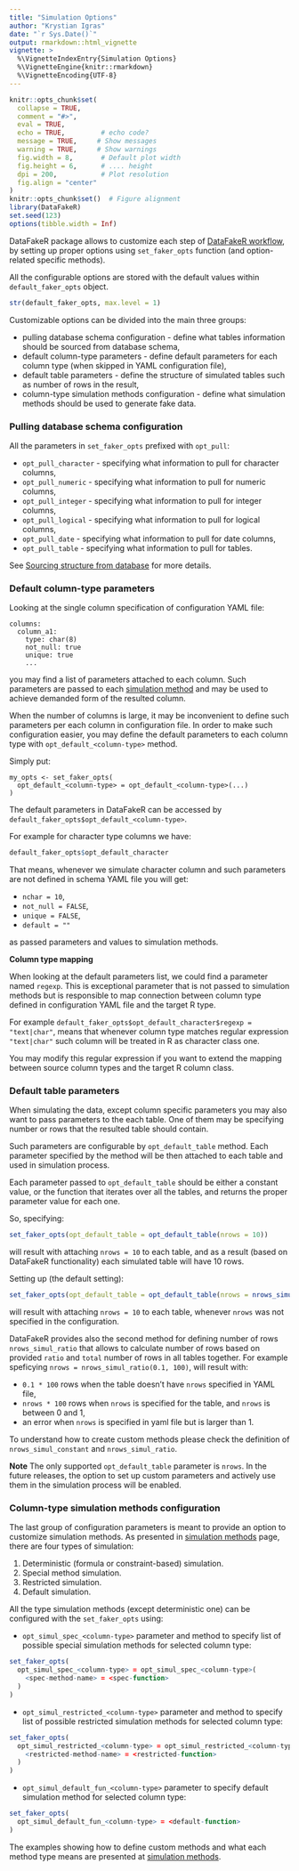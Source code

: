 ```yaml
---
title: "Simulation Options"
author: "Krystian Igras"
date: "`r Sys.Date()`"
output: rmarkdown::html_vignette
vignette: >
  %\VignetteIndexEntry{Simulation Options}
  %\VignetteEngine{knitr::rmarkdown}
  %\VignetteEncoding{UTF-8}
---
```


```r
knitr::opts_chunk$set(
  collapse = TRUE,
  comment = "#>",
  eval = TRUE,        
  echo = TRUE,         # echo code?
  message = TRUE,     # Show messages
  warning = TRUE,     # Show warnings
  fig.width = 8,       # Default plot width
  fig.height = 6,      # .... height
  dpi = 200,           # Plot resolution
  fig.align = "center"
)
knitr::opts_chunk$set()  # Figure alignment   
library(DataFakeR)
set.seed(123)
options(tibble.width = Inf)
```

DataFakeR package allows to customize each step of [DataFakeR workflow](datafaker_workflow.html), 
by setting up proper options using `set_faker_opts` function (and option-related specific methods).

All the configurable options are stored with the default values within `default_faker_opts` object.

```r
str(default_faker_opts, max.level = 1)
```

Customizable options can be divided into the main three groups:

- pulling database schema configuration - define what tables information should be sourced from database schema,
- default column-type parameters - define default parameters for each column type (when skipped in YAML configuration file),
- default table parameters - define the structure of simulated tables such as number of rows in the result,
- column-type simulation methods configuration - define what simulation methods should be used to generate fake data.

### Pulling database schema configuration

All the parameters in `set_faker_opts` prefixed with `opt_pull`:

- `opt_pull_character` - specifying what information to pull for character columns,
- `opt_pull_numeric` - specifying what information to pull for numeric columns,
- `opt_pull_integer` - specifying what information to pull for integer columns,
- `opt_pull_logical` - specifying what information to pull for logical columns,
- `opt_pull_date` - specifying what information to pull for date columns,
- `opt_pull_table` - specifying what information to pull for tables.

See [Sourcing structure from database](structure_from_db.Rmd) for more details.

### Default column-type parameters

Looking at the single column specification of configuration YAML file:

```
columns:
  column_a1:
    type: char(8)
    not_null: true
    unique: true
    ...
```

you may find a list of parameters attached to each column.
Such parameters are passed to each [simulation method](simulation_methods.html) and may be used to achieve demanded form of the resulted column.

When the number of columns is large, it may be inconvenient to define such parameters per each column in configuration file.
In order to make such configuration easier, you may define the default parameters to each column type with `opt_default_<column-type>` method.

Simply put:
```
my_opts <- set_faker_opts(
  opt_default_<column-type> = opt_default_<column-type>(...)
)
```

The default parameters in DataFakeR can be accessed by `default_faker_opts$opt_default_<column-type>`.

For example for character type columns we have:
```r
default_faker_opts$opt_default_character
```

That means, whenever we simulate character column and such parameters are not defined in schema YAML file you will get:

- `nchar = 10`,
- `not_null = FALSE`, 
- `unique = FALSE`, 
- `default = ""`

as passed parameters and values to simulation methods.

**Column type mapping**

When looking at the default parameters list, we could find a parameter named `regexp`.
This is exceptional parameter that is not passed to simulation methods but is responsible to map connection between 
column type defined in configuration YAML file and the target R type.

For example `default_faker_opts$opt_default_character$regexp = "text|char"`, means that whenever column type matches regular expression `"text|char"`
such column will be treated in R as character class one.

You may modify this regular expression if you want to extend the mapping between source column types and the target R column class.

### Default table parameters

When simulating the data, except column specific parameters you may also want to pass parameters to the each table.
One of them may be specifying number or rows that the resulted table should contain.

Such parameters are configurable by `opt_default_table` method.
Each parameter specified by the method will be then attached to each table and used in simulation process.

Each parameter passed to `opt_default_table` should be either a constant value, or the function that iterates over all the tables,
and returns the proper parameter value for each one.

So, specifying:
```r
set_faker_opts(opt_default_table = opt_default_table(nrows = 10))
```

will result with attaching `nrows = 10` to each table, and as a result (based on DataFakeR functionality) each simulated table will have 10 rows.

Setting up (the default setting):
```r
set_faker_opts(opt_default_table = opt_default_table(nrows = nrows_simul_constant(10)))
```

will result with attaching `nrows = 10` to each table, whenever `nrows` was not specified in the configuration.

DataFakeR provides also the second method for defining number of rows `nrows_simul_ratio` that allows to calculate number of rows based on provided `ratio` and `total` number of rows in all tables together.
For example speficying `nrows = nrows_simul_ratio(0.1, 100)`, will result with:

- `0.1 * 100` rows when the table doesn't have `nrows` specified in YAML file,
- `nrows * 100` rows when `nrows` is specified for the table, and `nrows` is between 0 and 1,
- an error when `nrows` is specified in yaml file but is larger than 1.

To understand how to create custom methods please check the definition of `nrows_simul_constant` and `nrows_simul_ratio`.

**Note** The only supported `opt_default_table` parameter is `nrows`. In the future releases, the option to set up custom parameters and actively use them in the simulation process will be enabled.

### Column-type simulation methods configuration

The last group of configuration parameters is meant to provide an option to customize simulation methods.
As presented in [simulation methods](simulation_methods.html) page, there are four types of simulation:

1. Deterministic (formula or constraint-based) simulation.
2. Special method simulation.
3. Restricted simulation.
4. Default simulation.

All the type simulation methods (except deterministic one) can be configured with the `set_faker_opts` using:

- `opt_simul_spec_<column-type>` parameter and method to specify list of possible special simulation methods for selected column type:
```r
set_faker_opts(
  opt_simul_spec_<column-type> = opt_simul_spec_<column-type>(
    <spec-method-name> = <spec-function>
  )
)
```

- `opt_simul_restricted_<column-type>` parameter and method to specify list of possible restricted simulation methods for selected column type:
```r
set_faker_opts(
  opt_simul_restricted_<column-type> = opt_simul_restricted_<column-type>(
    <restricted-method-name> = <restricted-function>
  )
)
```

- `opt_simul_default_fun_<column-type>` parameter to specify default simulation method for selected column type:
```r
set_faker_opts(
  opt_simul_default_fun_<column-type> = <default-function>
)
```

The examples showing how to define custom methods and what each method type means are presented at [simulation methods](simulation_methods.html).
